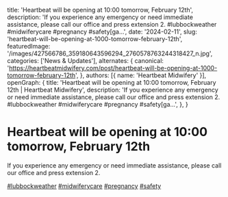   title: 'Heartbeat will be opening at 10:00 tomorrow, February 12th',
  description: 'If you experience any emergency or need immediate assistance, please call our office and press extension 2. #lubbockweather #midwiferycare #pregnancy #safety[ga...',
  date: '2024-02-11',
  slug: 'heartbeat-will-be-opening-at-1000-tomorrow-february-12th',
  featuredImage: '/images/427566786_359180643596294_2760578763244318427_n.jpg',
  categories: ['News & Updates'],
  alternates: {
    canonical: 'https://heartbeatmidwifery.com/post/heartbeat-will-be-opening-at-1000-tomorrow-february-12th',
  },
  authors: [{ name: 'Heartbeat Midwifery' }],
  openGraph: {
    title: 'Heartbeat will be opening at 10:00 tomorrow, February 12th | Heartbeat Midwifery',
    description: 'If you experience any emergency or need immediate assistance, please call our office and press extension 2. #lubbockweather #midwiferycare #pregnancy #safety[ga...',
  },
}

# Heartbeat will be opening at 10:00 tomorrow, February 12th

If you experience any emergency or need immediate assistance, please call our office and press extension 2.

[#lubbockweather](https://www.instagram.com/explore/tags/lubbockweather/) [#midwiferycare](https://www.instagram.com/explore/tags/midwiferycare/) [#pregnancy](https://www.instagram.com/explore/tags/pregnancy/) [#safety](https://www.instagram.com/explore/tags/safety/)
